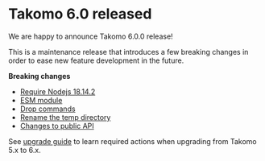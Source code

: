 # Takomo 6.0 released

We are happy to announce Takomo 6.0.0 release!

This is a maintenance release that introduces a few breaking changes in order to ease new feature development in the future.

**Breaking changes**

- [Require Nodejs 18.14.2](../docs/upgrade-guide/from-5-to-6#require-nodejs-18142)
- [ESM module](../docs/upgrade-guide/from-5-to-6#esm-module)
- [Drop commands](../docs/upgrade-guide/from-5-to-6#drop-commands)
- [Rename the temp directory](../docs/upgrade-guide/from-5-to-6#rename-the-temp-directory)
- [Changes to public API](../docs/upgrade-guide/from-5-to-6#changes-to-public-api)

See [upgrade guide](../docs/upgrade-guide/from-5-to-6/) to learn required actions when upgrading from Takomo 5.x to 6.x.